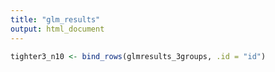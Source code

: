```yaml
---
title: "glm_results"
output: html_document
---
```

```r
tighter3_n10 <- bind_rows(glmresults_3groups, .id = "id")
```

